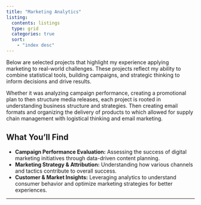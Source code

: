 ---
title: "Marketing Analytics"
listing: 
  contents: listings
  type: grid
  categories: true
  sort: 
    - "index desc"
---

Below are selected projects that highlight my experience applying
marketing to real-world challenges. These projects reflect my ability to
combine statistical tools, building campaigns, and strategic thinking to
inform decisions and drive results.

Whether it was analyzing campaign performance, creating a promotional
plan to then structure media releases, each project is rooted in
understanding business structure and strategies. Then creating email
formats and organizing the delivery of products to which allowed for
supply chain management with logistical thinking and email marketing.

## What You’ll Find

-   **Campaign Performance Evaluation:** Assessing the success of
    digital marketing initiatives through data-driven content planning.
-   **Marketing Strategy & Attribution:** Understanding how various
    channels and tactics contribute to overall success.
-   **Customer & Market Insights:** Leveraging analytics to understand
    consumer behavior and optimize marketing strategies for better
    experiences.

------------------------------------------------------------------------